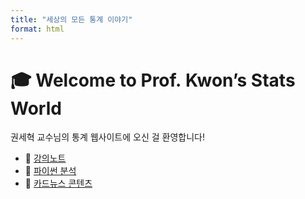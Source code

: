 ```yaml
---
title: "세상의 모든 통계 이야기"
format: html
---
```


# 🎓 Welcome to Prof. Kwon's Stats World

권세혁 교수님의 통계 웹사이트에 오신 걸 환영합니다!

- 📘 [강의노트](notes/week01.qmd)
- 🐍 [파이썬 분석](python/analysis.ipynb)
- 📰 [카드뉴스 콘텐츠](cards/news01.qmd)
